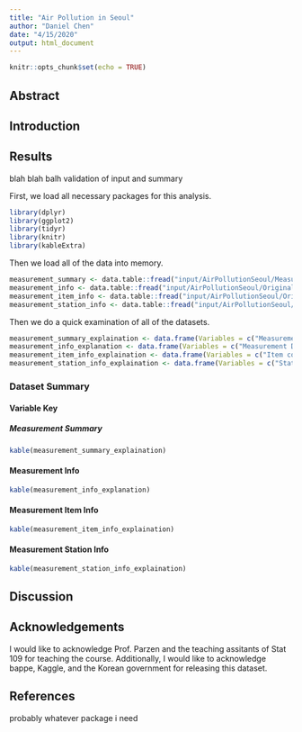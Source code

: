 ```yaml
---
title: "Air Pollution in Seoul"
author: "Daniel Chen"
date: "4/15/2020"
output: html_document
---
```


```r
knitr::opts_chunk$set(echo = TRUE)
```

## Abstract

## Introduction

## Results

blah blah balh validation of input and summary

First, we load all necessary packages for this analysis.

```r
library(dplyr)
library(ggplot2)
library(tidyr)
library(knitr)
library(kableExtra)
```

Then we load all of the data into memory.

```r
measurement_summary <- data.table::fread("input/AirPollutionSeoul/Measurement_summary.csv")
measurement_info <- data.table::fread("input/AirPollutionSeoul/Original Data/Measurement_info.csv")
measurement_item_info <- data.table::fread("input/AirPollutionSeoul/Original Data/Measurement_item_info.csv")
measurement_station_info <- data.table::fread("input/AirPollutionSeoul/Original Data/Measurement_station_info.csv")
```

Then we do a quick examination of all of the datasets.

```r
measurement_summary_explaination <- data.frame(Variables = c("Measurement Date", "Station code", "Address", "Latitude", "Longitude", "SO2", "NO2", "O3", "CO", "PM10", "PM2.5"), Explaination = c("Date of Measurement", "Station code", "Address of monitoring station", "Latitude of station", "Longitude of station", "Average Sulfur Dioxide(ppm)", "Average NO2(ppm)", "Average O3(ppm)", "Average CO(ppm)", "Average PM10(µg/m^3)", "Average PM2.5(µg/m^3 )"))
measurement_info_explanation <- data.frame(Variables = c("Measurement Date", "Station Code", "Item Code", "Average Value", "Instrument Status"), Explanation = c("Measurement Date", "Station Code Primary key", "Item Code Primary Key", "Average value for given item code", "Status of instrument"))
measurement_item_info_explaination <- data.frame(Variables = c("Item code", "Item name", "Unit of measurement", "Good(blue)", "Normal(green)", "Bad(yellow)", "Very bad(Red)", explaination = c("Measurement Date", "Measured item name", "Unit of measurement", "Good value", "Normal value", "Bad value", "Very bad value")))
measurement_station_info_explaination <- data.frame(Variables = c("Station code", "Station name(district)", "Address", "Latitude", "Longitude"), Explaination = c("Station code primary key", "District name for station", "Address of station", "Latitude", "Longitude"))
```

### Dataset Summary

#### Variable Key
##### Measurement Summary
```r
kable(measurement_summary_explaination)
```

#### Measurement Info
```r
kable(measurement_info_explanation)
```


#### Measurement Item Info
```r
kable(measurement_item_info_explaination)
```

#### Measurement Station Info
```r
kable(measurement_station_info_explaination)
```



## Discussion

## Acknowledgements
I would like to acknowledge Prof. Parzen and the teaching assitants of Stat 109 for teaching the course. Additionally, I would like to acknowledge bappe, Kaggle, and the Korean government for releasing this dataset.


## References
probably whatever package i need
